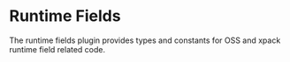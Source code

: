 
# Runtime Fields

The runtime fields plugin provides types and constants for OSS and xpack runtime field related code.
